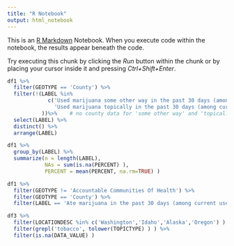 ---
title: "R Notebook"
output: html_notebook
---

This is an [R Markdown](http://rmarkdown.rstudio.com) Notebook. When you execute code within the notebook, the results appear beneath the code. 

Try executing this chunk by clicking the *Run* button within the chunk or by placing your cursor inside it and pressing *Ctrl+Shift+Enter*. 

```{r, 'df1 to county-level data'}
df1 %>%
  filter(GEOTYPE == 'County') %>%
  filter(!(LABEL %in%
             c('Used marijuana some other way in the past 30 days (among current users)',
               'Used marijuana topically in the past 30 days (among current users)')
           ))%>%    # no county data for 'some other way' and 'topically'
  select(LABEL) %>%
  distinct() %>%
  arrange(LABEL)
```

```{r}
df1 %>%
  group_by(LABEL) %>%
  summarize(n = length(LABEL), 
            NAs = sum(is.na(PERCENT) ),
            PERCENT = mean(PERCENT, na.rm=TRUE) )
```


```{r}
df1 %>%
  filter(GEOTYPE != 'Accountable Communities Of Health') %>%
  filter(GEOTYPE == 'County') %>%
  filter(LABEL == 'Ate marijuana in the past 30 days (among current users)' )
```

```{r}
df3 %>%
  filter(LOCATIONDESC %in% c('Washington','Idaho','Alaska','Oregon') ) %>%
  filter(grepl('tobacco', tolower(TOPICTYPE) ) ) %>%
  filter(is.na(DATA_VALUE) )
```
